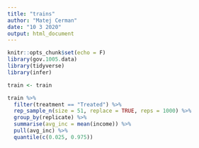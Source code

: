 ```yaml
---
title: "trains"
author: "Matej Cerman"
date: "10 3 2020"
output: html_document
---
```


```r
knitr::opts_chunk$set(echo = F)
library(gov.1005.data)
library(tidyverse)
library(infer)
```

```r
train <- train

train %>%
  filter(treatment == "Treated") %>%
  rep_sample_n(size = 51, replace = TRUE, reps = 1000) %>%
  group_by(replicate) %>%
  summarise(avg_inc = mean(income)) %>%
  pull(avg_inc) %>%
  quantile(c(0.025, 0.975))

```

